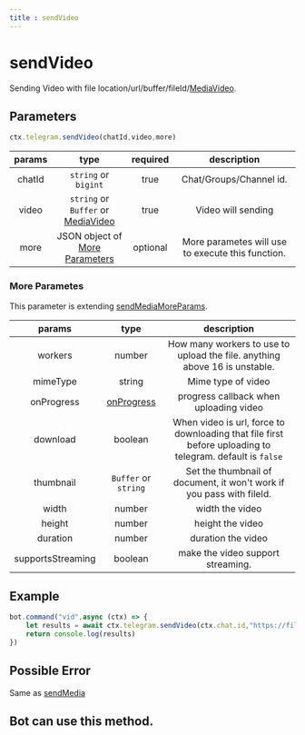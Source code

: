 ```yaml
--- 
title : sendVideo
--- 
```

# sendVideo
Sending Video with file location/url/buffer/fileId/[MediaVideo](/beta/modules/Utils.Medias.html#MediaVideo). 
## Parameters 
```ts  
ctx.telegram.sendVideo(chatId,video,more)
```

| params | type | required | description | 
| :----: | :---: | :-----: | :---------: |
| chatId | `string` or `bigint` | true | Chat/Groups/Channel id. |
| video | `string` or `Buffer` or [MediaVideo](/beta/modules/Utils.Medias.html#MediaVideo) | true | Video will sending |
| more | JSON object of [More Parameters](#more-parameters) | optional | More parametes will use to execute this function. | 

### More Parametes 
This parameter is extending [sendMediaMoreParams](/methods/Media/sendMedia#more-parameters).

| params | type | description | 
| :----: | :---: | :---------: |
| workers | number | How many workers to use to upload the file. anything above 16 is unstable. |
| mimeType | string | Mime type of video |
| onProgress | [onProgress](/beta/interfaces/Telegram.Media.onProgress.html) | progress callback when uploading video | 
| download | boolean | When video is url, force to downloading that file first before uploading to telegram. default is `false` | 
| thumbnail | `Buffer` or `string` | Set the thumbnail of document, it won't work if you pass with fileId. | 
| width | number | width the video |
| height | number | height the video | 
| duration | number | duration the video | 
| supportsStreaming | boolean | make the video support streaming. | 

## Example 
```ts hightlight="2"
bot.command("vid",async (ctx) => {
    let results = await ctx.telegram.sendVideo(ctx.chat.id,"https://file-examples-com.github.io/uploads/2017/04/file_example_MP4_480_1_5MG.mp4")
    return console.log(results)
})
```
## Possible Error 
Same as [sendMedia](/methods/Media/sendMedia#possible-error)
## Bot can use this method.